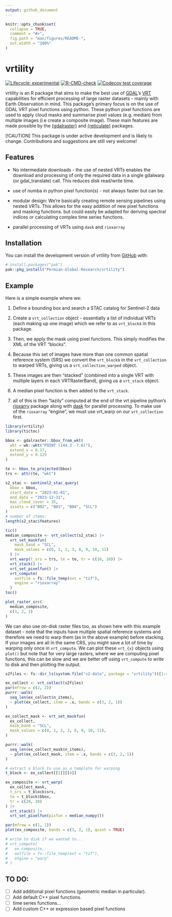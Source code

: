 ```yaml
---
output: github_document
---
```


<!-- README.md is generated from README.Rmd. Please edit that file -->

```r
knitr::opts_chunk$set(
  collapse = TRUE,
  comment = "#>",
  fig.path = "man/figures/README-",
  out.width = "100%"
)
```

# vrtility

<!-- badges: start -->
[![Lifecycle: experimental](https://img.shields.io/badge/lifecycle-experimental-orange.svg)](https://lifecycle.r-lib.org/articles/stages.html#experimental)
[![R-CMD-check](https://github.com/Permian-Global-Research/vrtility/actions/workflows/R-CMD-check.yaml/badge.svg)](https://github.com/Permian-Global-Research/vrtility/actions/workflows/R-CMD-check.yaml)
[![Codecov test coverage](https://codecov.io/gh/Permian-Global-Research/vrtility/branch/main/graph/badge.svg)](https://app.codecov.io/gh/Permian-Global-Research/vrtility?branch=main)
<!-- badges: end -->

vrtility is an R package that aims to make the best use of 
[GDAL](https://gdal.org/en/stable/index.html)'s 
[VRT](https://gdal.org/en/stable/drivers/raster/vrt.html) capabilities for 
efficient processing of large raster datasets - mainly with Earth Observation 
in mind. This package's primary focus is  on the use of GDAL VRT pixel functions 
using python. These python pixel functions are used to apply cloud masks and 
summarise pixel values (e.g. median) from multiple images (i.e create a 
composite image). These main features are made possible by the 
[{gdalraster}](https://usdaforestservice.github.io/gdalraster/index.html) and 
[{reticulate}](https://rstudio.github.io/reticulate/) packages.


[!CAUTION]
This package is under active development and is likely to change. Contributions
and suggestions are still very welcome!

## Features

- No intermediate downloads - the use of nested VRTs enables the download
and processing of only the required data in a single gdalwarp (or gdal_translate)
call. This reduces disk read/write time.

- use of numba in python pixel function(s) - not always faster but can be.

- modular design: We're basically creating remote sensing pipelines using 
nested VRTs. This allows for the easy addition of new pixel functions and
masking functions. but could easily be adapted for deriving spectral indices
or calculating complex time series functions. 

- parallel processing of VRTs using `dask` and `rioxarray`


## Installation

You can install the development version of vrtility from [GitHub](https://github.com/) with:

``` r
# install.packages("pak")
pak::pkg_install("Permian-Global-Research/vrtility")
```

## Example

Here is a simple example where we: 

1. Define a bounding box and search a STAC catalog for Sentinel-2 data

2. Create a `vrt_collection` object - essentially a list of individual VRTs 
(each making up one image) which we refer to as `vrt_block`s in this package. 

3. Then, we apply the mask using pixel functions. This simply modifies the XML
of the VRT "blocks".

4. Because this set of images have more than one common spatial reference system 
(SRS) we convert the `vrt_block`s in the `vrt_collection` to  warped VRTs, 
giving us a `vrt_collection_warped` object. 

5. These images are then "stacked" (combined into a single VRT with multiple 
layers in each VRTRasterBand), giving us a `vrt_stack` object.

6. A median pixel function is then added to the `vrt_stack`. 

7. all of this is then "lazily" computed at the end of the vrt pipeline python's
[rioxarry](https://corteva.github.io/rioxarray/stable/) package along with 
[dask](https://www.dask.org/) for parallel processing. To make use of the
`rioxarray` "engine", we must use vrt_warp on our `vrt_collection` first.

```r
library(vrtility)
library(tictoc)

bbox <- gdalraster::bbox_from_wkt(
  wkt = wk::wkt("POINT (144.3 -7.6)"),
  extend_x = 0.17,
  extend_y = 0.125
)

te <- bbox_to_projected(bbox)
trs <- attr(te, "wkt")

s2_stac <- sentinel2_stac_query(
  bbox = bbox,
  start_date = "2023-01-01",
  end_date = "2023-12-31",
  max_cloud_cover = 35,
  assets = c("B02", "B03", "B04", "SCL")
)
# number of items:
length(s2_stac$features)

tic()
median_composite <- vrt_collect(s2_stac) |>
  vrt_set_maskfun(
    mask_band = "SCL",
    mask_values = c(0, 1, 2, 3, 8, 9, 10, 11)
  ) |>
  vrt_warp(t_srs = trs, te = te, tr = c(10, 10)) |>
  vrt_stack() |>
  vrt_set_pixelfun() |>
  vrt_compute(
    outfile = fs::file_temp(ext = "tif"),
    engine = "rioxarray"
  )
toc()

plot_raster_src(
  median_composite,
  c(3, 2, 1)
)
```


We can also use on-disk raster files too, as shown here with this example 
dataset - note that the inputs have multiple spatial reference systems and
therefore we need to warp them (as in the above example) before stacking. If 
your images are all in the same CRS, you might save a lot of time by warping only
once in `vrt_compute`. We can plot these `vrt_{x}` objects using `plot()` 
but note that for very large rasters, where we are computing pixel functions, 
this can be slow and we are better off using `vrt_compute` to write to disk and 
then plotting the output.

```r
s2files <- fs::dir_ls(system.file("s2-data", package = "vrtility"))[1:4]

ex_collect <- vrt_collect(s2files)
par(mfrow = c(2, 2))
purrr::walk(
  seq_len(ex_collect$n_items),
  ~ plot(ex_collect, item = .x, bands = c(3, 2, 1))
)

ex_collect_mask <- vrt_set_maskfun(
  ex_collect,
  mask_band = "SCL",
  mask_values = c(0, 1, 2, 3, 8, 9, 10, 11),
)

purrr::walk(
  seq_len(ex_collect_mask$n_items),
  ~ plot(ex_collect_mask, item = .x, bands = c(3, 2, 1))
)

# extract a block to use as a template for warping
t_block <- ex_collect[[1]][[4]]

ex_composite <- vrt_warp(
  ex_collect_mask,
  t_srs = t_block$srs,
  te = t_block$bbox,
  tr = c(20, 20)
) |>
  vrt_stack() |>
  vrt_set_pixelfun(pixfun = median_numpy())

par(mfrow = c(1, 1))
plot(ex_composite, bands = c(3, 2, 1), quiet = TRUE)

# write to disk if we wanted to...
# vrt_compute(
#   ex_composite,
#   outfile = fs::file_temp(ext = "tif"),
#   engine = "warp"
# )
```

## TO DO:
- [ ] Add additional pixel functions (geometric median in particular).
- [ ] Add default C++ pixel functions.
- [ ] time series functions...
- [ ] Add custom C++ or expression based pixel functions